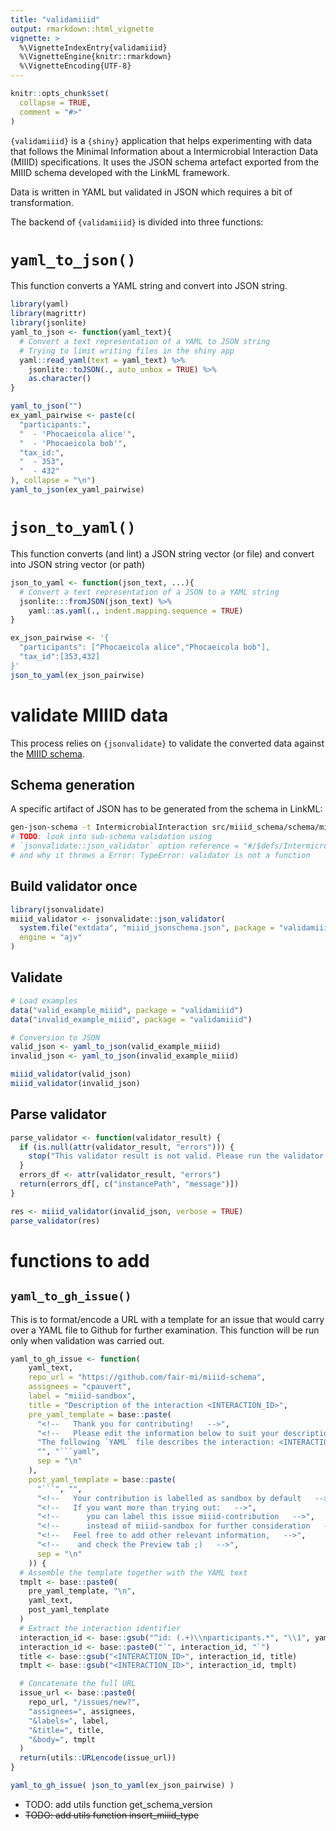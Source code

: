```yaml
---
title: "validamiiid"
output: rmarkdown::html_vignette
vignette: >
  %\VignetteIndexEntry{validamiiid}
  %\VignetteEngine{knitr::rmarkdown}
  %\VignetteEncoding{UTF-8}
---
```


```r
knitr::opts_chunk$set(
  collapse = TRUE,
  comment = "#>"
)
```

`{validamiiid}` is a `{shiny}` application that helps experimenting with data that follows the Minimal Information about a Intermicrobial Interaction Data (MIIID) specifications. It uses the JSON schema artefact exported from the MIIID schema developed with the LinkML framework.

Data is written in YAML but validated in JSON which requires a bit of transformation.

The backend of `{validamiiid}` is divided into three functions:

# `yaml_to_json()`

This function converts a YAML string and convert into JSON string.


```r
library(yaml)
library(magrittr)
library(jsonlite)
yaml_to_json <- function(yaml_text){
  # Convert a text representation of a YAML to JSON string
  # Trying to limit writing files in the shiny app
  yaml::read_yaml(text = yaml_text) %>% 
    jsonlite::toJSON(., auto_unbox = TRUE) %>% 
    as.character()
}
```


```r
yaml_to_json("")
ex_yaml_pairwise <- paste(c(
  "participants:",
  "  - 'Phocaeicola alice'",
  "  - 'Phocaeicola bob'",
  "tax_id:",
  "  - 353",
  "  - 432"
), collapse = "\n")
yaml_to_json(ex_yaml_pairwise)
```

# `json_to_yaml()`

This function converts (and lint) a JSON string vector (or file) and convert into JSON string vector (or path)

```r
json_to_yaml <- function(json_text, ...){
  # Convert a text representation of a JSON to a YAML string
  jsonlite:::fromJSON(json_text) %>% 
    yaml::as.yaml(., indent.mapping.sequence = TRUE)
}
```

```r
ex_json_pairwise <- '{
  "participants": ["Phocaeicola alice","Phocaeicola bob"],
  "tax_id":[353,432]
}'
json_to_yaml(ex_json_pairwise)
```


# validate MIIID data

This process relies on `{jsonvalidate}` to validate the converted data against the [MIIID schema](https://fair-mi.github.io/miiid-schema).

## Schema generation

A specific artifact of JSON has to be generated from the schema in LinkML:

```bash
gen-json-schema -t IntermicrobialInteraction src/miiid_schema/schema/miiid_schema.yaml > miiid_jsonschema.json
# TODO: look into sub-schema validation using 
# `jsonvalidate::json_validator` option reference = "#/$defs/IntermicrobialInteraction"
# and why it throws a Error: TypeError: validator is not a function
```

## Build validator once

```r
library(jsonvalidate)
miiid_validator <- jsonvalidate::json_validator(
  system.file("extdata", "miiid_jsonschema.json", package = "validamiiid"),
  engine = "ajv"
)
```


## Validate

```r
# Load examples
data("valid_example_miiid", package = "validamiiid")
data("invalid_example_miiid", package = "validamiiid")

# Conversion to JSON
valid_json <- yaml_to_json(valid_example_miiid)
invalid_json <- yaml_to_json(invalid_example_miiid)

miiid_validator(valid_json)
miiid_validator(invalid_json)
```

## Parse validator

```r
parse_validator <- function(validator_result) {
  if (is.null(attr(validator_result, "errors"))) {
    stop("This validator result is not valid. Please run the validator with verbose = TRUE.")
  }
  errors_df <- attr(validator_result, "errors")
  return(errors_df[, c("instancePath", "message")])
}
```

```r
res <- miiid_validator(invalid_json, verbose = TRUE)
parse_validator(res)
```


# functions to add

## `yaml_to_gh_issue()`

This is to format/encode a URL with a template for an issue that would carry over a YAML file to Github for further examination. This function will be run only when validation was carried out.

```r
yaml_to_gh_issue <- function(
    yaml_text,
    repo_url = "https://github.com/fair-mi/miiid-schema",
    assignees = "cpauvert",
    label = "miiid-sandbox",
    title = "Description of the interaction <INTERACTION_ID>",
    pre_yaml_template = base::paste(
      "<!--   Thank you for contributing!   -->",
      "<!--   Please edit the information below to suit your description   -->",
      "The following `YAML` file describes the interaction: <INTERACTION_ID>.",
      "", "```yaml",
      sep = "\n"
    ),
    post_yaml_template = base::paste(
      "```", "",
      "<!--   Your contribution is labelled as sandbox by default   -->",
      "<!--   If you want more than trying out:   -->",
      "<!--      you can label this issue miiid-contribution   -->",
      "<!--      instead of miiid-sandbox for further consideration   -->", "",
      "<!--   Feel free to add other relevant information,   -->",
      "<!--    and check the Preview tab ;)   -->",
      sep = "\n"
    )) {
  # Assemble the template together with the YAML text
  tmplt <- base::paste0(
    pre_yaml_template, "\n",
    yaml_text,
    post_yaml_template
  )
  # Extract the interaction identifier
  interaction_id <- base::gsub("^id: (.+)\\nparticipants.*", "\\1", yaml_text)
  interaction_id <- base::paste0("`", interaction_id, "`")
  title <- base::gsub("<INTERACTION_ID>", interaction_id, title)
  tmplt <- base::gsub("<INTERACTION_ID>", interaction_id, tmplt)

  # Concatenate the full URL
  issue_url <- base::paste0(
    repo_url, "/issues/new?",
    "assignees=", assignees,
    "&labels=", label,
    "&title=", title,
    "&body=", tmplt
  )
  return(utils::URLencode(issue_url))
}
```


```r
yaml_to_gh_issue( json_to_yaml(ex_json_pairwise) )
```


* TODO: add utils function get_schema_version
* ~~TODO: add utils function insert_miiid_type~~
